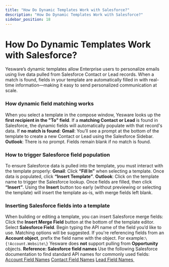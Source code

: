 ```yaml
---
title: "How Do Dynamic Templates Work with Salesforce?"
description: "How Do Dynamic Templates Work with Salesforce?"
sidebar_position: 18
---
```


# How Do Dynamic Templates Work with Salesforce?

Yesware’s dynamic templates allow Enterprise users to personalize emails using live data pulled from Salesforce Contact or Lead records. When a match is found, fields in your template are automatically filled in with real-time information—making it easy to send personalized communication at scale.
### How dynamic field matching works
When you select a template in the compose window, Yesware looks up the **first recipient in the "To" field**.
If a **matching Contact or Lead** is found in Salesforce, the dynamic fields will automatically populate with that record's data.
If **no match is found**:
**Gmail**: You’ll see a prompt at the bottom of the template to create a new Contact or Lead using the Salesforce Sidebar.
**Outlook**: There is no prompt. Fields remain blank if no match is found.
### How to trigger Salesforce field population
To ensure Salesforce data is pulled into the template, you must interact with the template properly:
**Gmail**: Click **“Fill In”** when selecting a template. Once data is populated, click **“Insert Template”**.
**Outlook**: Click on the template name to trigger the Salesforce lookup. Once fields are filled, then click **“Insert”**.
Using the **Insert** button too early (without previewing or selecting the template) will insert the template as-is, with merge fields left blank.
### Inserting Salesforce fields into a template
When building or editing a template, you can insert Salesforce merge fields:
Click the **Insert Merge Field** button at the bottom of the template editor.
Select **Salesforce Field**.
Begin typing the API name of the field you’d like to use. Matching options will be suggested.
If you're referencing fields from an **Account object**, prefix the field name with the object. For example:`\{!Account.Website\}`
Yesware does **not** support pulling from **Opportunity** objects.
**Reference: Salesforce field names**
Use the following Salesforce documentation to find standard API names for commonly used fields:
[Account Field Names](https://developer.salesforce.com/docs/atlas.en-us.object_reference.meta/object_reference/sforce_api_objects_account.htm)
[Contact Field Names](https://developer.salesforce.com/docs/atlas.en-us.object_reference.meta/object_reference/sforce_api_objects_contact.htm)
[Lead Field Names ](https://developer.salesforce.com/docs/atlas.en-us.object_reference.meta/object_reference/sforce_api_objects_lead.htm)